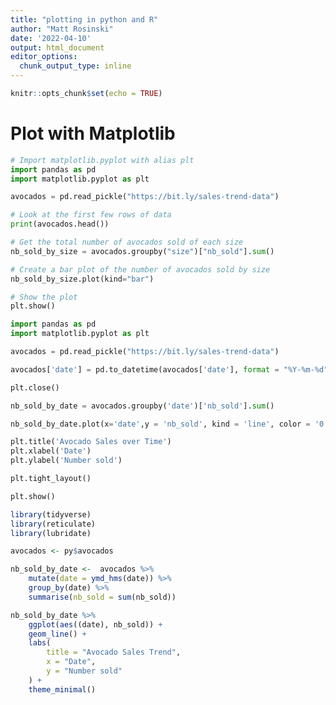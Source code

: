 ```yaml
---
title: "plotting in python and R"
author: "Matt Rosinski"
date: '2022-04-10'
output: html_document
editor_options: 
  chunk_output_type: inline
---
```


```r
knitr::opts_chunk$set(echo = TRUE)
```

# Plot with Matplotlib
```python
# Import matplotlib.pyplot with alias plt
import pandas as pd
import matplotlib.pyplot as plt

avocados = pd.read_pickle("https://bit.ly/sales-trend-data")

# Look at the first few rows of data
print(avocados.head())

# Get the total number of avocados sold of each size
nb_sold_by_size = avocados.groupby("size")["nb_sold"].sum()

# Create a bar plot of the number of avocados sold by size
nb_sold_by_size.plot(kind="bar")

# Show the plot
plt.show()
```


```python
import pandas as pd
import matplotlib.pyplot as plt

avocados = pd.read_pickle("https://bit.ly/sales-trend-data")

avocados['date'] = pd.to_datetime(avocados['date'], format = "%Y-%m-%d")

plt.close()

nb_sold_by_date = avocados.groupby('date')['nb_sold'].sum()

nb_sold_by_date.plot(x='date',y = 'nb_sold', kind = 'line', color = '0')

plt.title('Avocado Sales over Time')
plt.xlabel('Date')
plt.ylabel('Number sold')

plt.tight_layout()

plt.show()

```

```r
library(tidyverse)
library(reticulate)
library(lubridate)

avocados <- py$avocados

nb_sold_by_date <-  avocados %>%
    mutate(date = ymd_hms(date)) %>%
    group_by(date) %>%
    summarise(nb_sold = sum(nb_sold))

nb_sold_by_date %>%
    ggplot(aes((date), nb_sold)) +
    geom_line() +
    labs(
        title = "Avocado Sales Trend",
        x = "Date",
        y = "Number sold"
    ) +
    theme_minimal()
```

